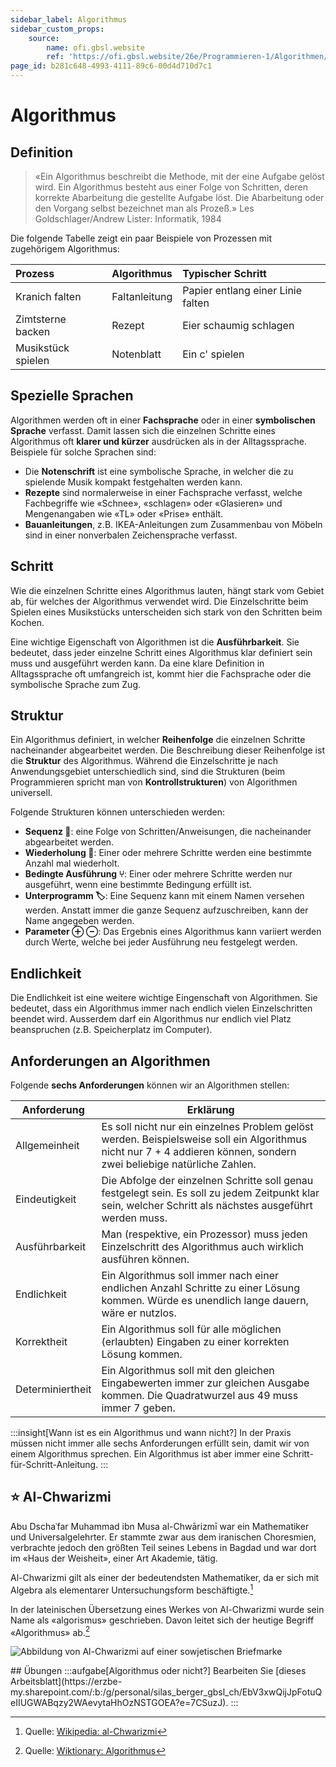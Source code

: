 ```yaml
---
sidebar_label: Algorithmus
sidebar_custom_props:
    source:
        name: ofi.gbsl.website
        ref: 'https://ofi.gbsl.website/26e/Programmieren-1/Algorithmen/Algorithmus'
page_id: b281c648-4993-4111-89c6-00d4d710d7c1
---
```



# Algorithmus

## Definition

> «Ein Algorithmus beschreibt die Methode, mit der eine Aufgabe gelöst wird. Ein Algorithmus besteht aus einer Folge von Schritten, deren korrekte Abarbeitung die gestellte Aufgabe löst. Die Abarbeitung oder den Vorgang selbst bezeichnet man als Prozeß.» Les Goldschlager/Andrew Lister: Informatik, 1984

Die folgende Tabelle zeigt ein paar Beispiele von Prozessen mit zugehörigem Algorithmus:

| Prozess            | Algorithmus   | Typischer Schritt                 |
| :----------------- | :------------ | :-------------------------------- |
| Kranich falten     | Faltanleitung | Papier entlang einer Linie falten |
| Zimtsterne backen  | Rezept        | Eier schaumig schlagen            |
| Musikstück spielen | Notenblatt    | Ein c' spielen                    |

## Spezielle Sprachen

Algorithmen werden oft in einer **Fachsprache** oder in einer **symbolischen Sprache** verfasst. Damit lassen sich die einzelnen Schritte eines Algorithmus oft **klarer und kürzer** ausdrücken als in der Alltagssprache. Beispiele für solche Sprachen sind:

- Die **Notenschrift** ist eine symbolische Sprache, in welcher die zu spielende Musik kompakt festgehalten werden kann.
- **Rezepte** sind normalerweise in einer Fachsprache verfasst, welche Fachbegriffe wie «Schnee», «schlagen» oder «Glasieren» und Mengenangaben wie «TL» oder «Prise» enthält.
- **Bauanleitungen**, z.B. IKEA-Anleitungen zum Zusammenbau von Möbeln sind in einer nonverbalen Zeichensprache verfasst.

## Schritt

Wie die einzelnen Schritte eines Algorithmus lauten, hängt stark vom Gebiet ab, für welches der Algorithmus verwendet wird. Die Einzelschritte beim Spielen eines Musikstücks unterscheiden sich stark von den Schritten beim Kochen.

Eine wichtige Eigenschaft von Algorithmen ist die **Ausführbarkeit**. Sie bedeutet, dass jeder einzelne Schritt eines Algorithmus klar definiert sein muss und ausgeführt werden kann. Da eine klare Definition in Alltagssprache oft umfangreich ist, kommt hier die Fachsprache oder die symbolische Sprache zum Zug.

## Struktur

Ein Algorithmus definiert, in welcher **Reihenfolge** die einzelnen Schritte nacheinander abgearbeitet werden. Die Beschreibung dieser Reihenfolge ist die **Struktur** des Algorithmus. Während die Einzelschritte je nach Anwendungsgebiet unterschiedlich sind, sind die Strukturen (beim Programmieren spricht man von **Kontrollstrukturen**) von Algorithmen universell.

Folgende Strukturen können unterschieden werden:

- **Sequenz 👣**: eine Folge von Schritten/Anweisungen, die nacheinander abgearbeitet werden.
- **Wiederholung 🔁**: Einer oder mehrere Schritte werden eine bestimmte Anzahl mal wiederholt.
- **Bedingte Ausführung ⑂**: Einer oder mehrere Schritte werden nur ausgeführt, wenn eine bestimmte Bedingung erfüllt ist.
- **Unterprogramm 🏷**: Eine Sequenz kann mit einem Namen versehen werden. Anstatt immer die ganze Sequenz aufzuschreiben, kann der Name angegeben werden.
- **Parameter ⊕ ⊖**: Das Ergebnis eines Algorithmus kann variiert werden durch Werte, welche bei jeder Ausführung neu festgelegt werden.

## Endlichkeit

Die Endlichkeit ist eine weitere wichtige Eingenschaft von Algorithmen. Sie bedeutet, dass ein Algorithmus immer nach endlich vielen Einzelschritten beendet wird. Ausserdem darf ein Algorithmus nur endlich viel Platz beanspruchen (z.B. Speicherplatz im Computer).

## Anforderungen an Algorithmen

Folgende **sechs Anforderungen** können wir an Algorithmen stellen:

| Anforderung | Erklärung |
| --- | --- |
| Allgemeinheit | Es soll nicht nur ein einzelnes Problem gelöst werden. Beispielsweise soll ein Algorithmus nicht nur 7 + 4 addieren können, sondern zwei beliebige natürliche Zahlen. |
| Eindeutigkeit | Die Abfolge der einzelnen Schritte soll genau festgelegt sein. Es soll zu jedem Zeitpunkt klar sein, welcher Schritt als nächstes ausgeführt werden muss. |
| Ausführbarkeit | Man (respektive, ein Prozessor) muss jeden Einzelschritt des Algorithmus auch wirklich ausführen können. |
| Endlichkeit | Ein Algorithmus soll immer nach einer endlichen Anzahl Schritte zu einer Lösung kommen. Würde es unendlich lange dauern, wäre er nutzlos. |
| Korrektheit | Ein Algorithmus soll für alle möglichen (erlaubten) Eingaben zu einer korrekten Lösung kommen. |
| Determiniertheit | Ein Algorithmus soll mit den gleichen Eingabewerten immer zur gleichen Ausgabe kommen. Die Quadratwurzel aus 49 muss immer 7 geben. |

:::insight[Wann ist es ein Algorithmus und wann nicht?] In der Praxis müssen nicht immer alle sechs Anforderungen erfüllt sein, damit wir von einem Algorithmus sprechen. Ein Algorithmus ist aber immer eine Schritt-für-Schritt-Anleitung. :::

## ⭐️ Al-Chwarizmi

Abu Dschaʿfar Muhammad ibn Musa al-Chwārizmī war ein Mathematiker und Universalgelehrter. Er stammte zwar aus dem iranischen Choresmien, verbrachte jedoch den größten Teil seines Lebens in Bagdad und war dort im «Haus der Weisheit», einer Art Akademie, tätig.

Al-Chwarizmi gilt als einer der bedeutendsten Mathematiker, da er sich mit Algebra als elementarer Untersuchungsform beschäftigte.[^1]

In der lateinischen Übersetzung eines Werkes von Al-Chwarizmi wurde sein Name als «algorismus» geschrieben. Davon leitet sich der heutige Begriff «Algorithmus» ab.[^2]

![Abbildung von Al-Chwarizmi auf einer sowjetischen Briefmarke](images/al-chwarizmi.png)

<Restricted id="7b2f8f7e-1fc1-40a5-be69-ed046fcc97df">
    ## Übungen :::aufgabe[Algorithmus oder nicht?]
    <TaskState id="c52020ed-437e-4cd8-9014-bd36f0ded4ef" />
    Bearbeiten Sie [dieses
    Arbeitsblatt](https://erzbe-my.sharepoint.com/:b:/g/personal/silas_berger_gbsl_ch/EbV3xwQijJpFotuQeIIUGWABqzy2WAevytaHhOzNSTGOEA?e=7CSuzJ).
    :::
</Restricted>

[^1]: Quelle: [Wikipedia: al-Chwarizmi](https://de.wikipedia.org/wiki/Al-Chwarizmi)

[^2]: Quelle: [Wiktionary: Algorithmus](https://de.wiktionary.org/wiki/Algorithmus)
